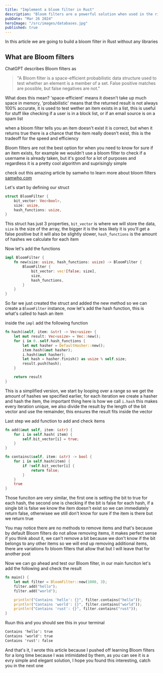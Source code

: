 ```yaml
---
title: "Implement a bloom filter in Rust"
description: "Bloom filters are a powerful solution when used in the right place, let's learn how they work by building one"
pubDate: "Mar 26 2024"
heroImage: "/src/images/databases.jpg"
published: true
---
```


In this article we are going to build a bloom filter in Rust without any libraries

## What are Bloom filters

ChatGPT describes Bloom filters as

> "A Bloom filter is a space-efficient probabilistic data structure used to test whether an element is a member of a set. False positive matches are possible, but false negatives are not."

What does this mean? 'space-efficient' means it doesn't take up much space in memory, 'probabilistic' means that the returned result is not always 100% accurate, it is used to test wether an item exists in a list, this is useful for stuff like checking if a user is in a block list, or if an email source is on a spam list

when a bloom filter tells you an item doesn't exist it is correct, but when it returns true there is a chance that the item really doesn't exist, this is the tradeoff for the speed and efficiency

Bloom filters are not the best option for when you need to know for sure if an item exists, for example we wouldn't use a bloom filter to check if a username is already taken, but it's good for a lot of purposes and regardless it is a pretty cool algorithm and suprisingly simple

check out this amazing article by samwho to learn more about bloom filters [samwho.com](https://samwho.dev/bloom-filters/)

Let's start by defining our struct

```rust
struct BloomFilter {
    bit_vector: Vec<bool>,
    size: usize,
    hash_functions: usize,
}
```

This struct has just 3 properties, `bit_vector` is where we will store the data, `size` is the size of the array, the bigger it is the less likely it is you'll get a false positive but it will also be slightly slower, `hash_functions` is the amount of hashes we calculate for each item

Now let's add the functions

```rust
impl BloomFilter {
    fn new(size: usize, hash_functions: usize) -> BloomFilter {
        BloomFilter {
            bit_vector: vec![false; size],
            size,
            hash_functions,
        }
    }
}
```

So far we just created the struct and added the new method so we can create a `BloomFilter` instance, now let's add the hash function, this is what's called to hash an item

inside the `impl` add the following function

```rust
fn hash(&self, item: &str) -> Vec<usize> {
    let mut result: Vec<usize> = Vec::new();
    for i in 0..self.hash_functions {
        let mut hasher = DefaultHasher::new();
        item.hash(&mut hasher);
        i.hash(&mut hasher);
        let hash = hasher.finish() as usize % self.size;
        result.push(hash);
    }

    return result
}
```

This is a simplified version, we start by looping over a range so we get the amount of hashes we specified earlier, for each iteration we create a hasher and hash the item, the important thing here is how we call `i.hash` this makes every iteration unique, we also divide the result by the length of the bit vector and use the remainder, this ensures the result fits inside the vector

Last step we add function to add and check items

```rust
fn add(&mut self, item: &str) {
    for i in self.hash( item) {
        self.bit_vector[i] = true;
    }
}

fn contains(&self, item: &str) -> bool {
    for i in self.hash(item) {
        if !self.bit_vector[i] {
            return false;
        }
    }
    true
}
```

Those funciton are very similar, the first one is setting the bit to true for each hash, the second one is checking if the bit is false for each hash, if a single bit is false we know the item doesn't exist so we can immediately return false, otherwisee we still don't know for sure if the item is there but we return true

You may notice there are no methods to remove items and that's because by default Bloom filters do not allow removing items, it makes perfect sense if you think about it, we can't remove a bit because we don't know if the bit belongs to any other items so we will end up removing additional items, there are variations fo bloom filters that allow that but I will leave that for another post

Now we can go ahead and test our Bloom filter, in our main funciton let's add the following and check the result

```rust
fn main() {
    let mut filter = BloomFilter::new(1000, 3);
    filter.add("hello");
    filter.add("world");

    println!("Contains 'hello': {}", filter.contains("hello"));
    println!("Contains 'world': {}", filter.contains("world"));
    println!("Contains 'rust': {}", filter.contains("rust"));
}
```

Ruun this and you should see this in your terminal

```txt
Contains 'hello': true
Contains 'world': true
Contains 'rust': false
```

And that's it, I wrote this article because I pushed off learning Bloom filters for a long time because I was intimidated by them, as you can see it is a evry simple and elegant solution, I hope you found this interesting, catch you in the next one
